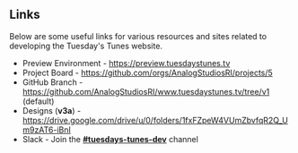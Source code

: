 
<Meta title="Overview/Documentation" />

## Links

Below are some useful links for various resources and sites related to developing the Tuesday's Tunes website.

- Preview Environment - https://preview.tuesdaystunes.tv
- Project Board - https://github.com/orgs/AnalogStudiosRI/projects/5
- GitHub Branch - https://github.com/AnalogStudiosRI/www.tuesdaystunes.tv/tree/v1 (default)
- Designs (**v3a**) - https://drive.google.com/drive/u/0/folders/1fxFZpeW4VUmZbvfqR2Q_Um9zAT6-iBnI
- Slack - Join the [**#tuesdays-tunes-dev**](https://join.slack.com/t/thegreenhouseio/shared_invite/enQtMzcyMzE2Mjk1MjgwLTU5YmM1MDJiMTg0ODk4MjA4NzUwNWFmZmMxNDY5MTcwM2I0MjYxN2VhOTEwNDU2YWQwOWQzZmY1YzY4MWRlOGI) channel